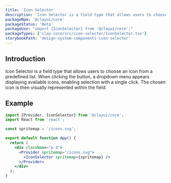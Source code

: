 ```yaml
---
title: 'Icon Selector'
description: 'Icon Selector is a field type that allows users to choose an icon from a predefined list'
packageNpm: '@clayui/core'
packageStatus: 'Beta'
packageUse: "import {IconSelector} from '@clayui/core';"
packageTypes: ['clay-core/src/icon-selector/IconSelector.tsx']
storybookPath: 'design-system-components-icon-selector'
---
```


## Introduction

Icon Selector is a field type that allows users to choose an icon from a predefined list. When clicking the button, a dropdown menu appears displaying available icons, enabling selection with a single click. The chosen icon is then visually represented within the field.

## Example

```jsx preview
import {Provider, IconSelector} from '@clayui/core';
import React from 'react';

const spritemap = '/icons.svg';

export default function App() {
  return (
    <div className="p-4">
      <Provider spritemap="/icons.svg">
        <IconSelector spritemap={spritemap} />
      </Provider>
    </div>
  );
}
```
